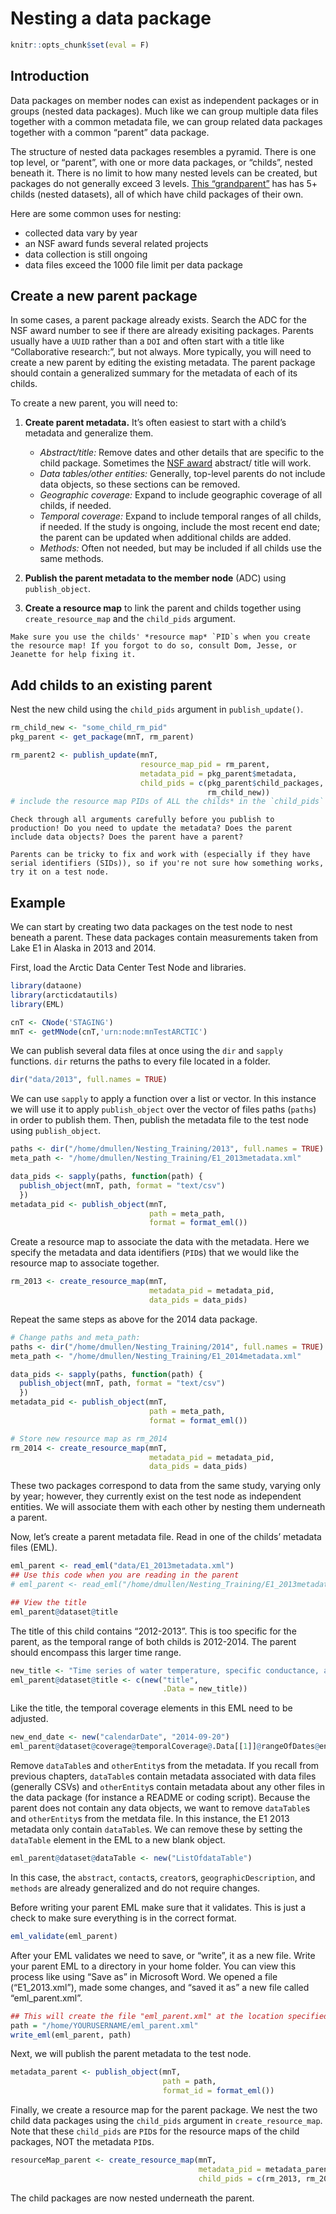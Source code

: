 # Nesting a data package

```r
knitr::opts_chunk$set(eval = F)
```

## Introduction  

Data packages on member nodes can exist as independent packages or in groups (nested data packages). Much like we can group multiple data files together with a common metadata file, we can group related data packages together with a common "parent" data package.

The structure of nested data packages resembles a pyramid. There is one top level, or "parent", with one or more data packages, or "childs", nested beneath it. There is no limit to how many nested levels can be created, but packages do not generally exceed 3 levels. [This "grandparent"](https://arcticdata.io/catalog/#view/urn:uuid:b0eef8b3-5f8a-4799-b823-eebcbee047e3) has has 5+ childs (nested datasets), all of which have child packages of their own.   

Here are some common uses for nesting:  

* collected data vary by year
* an NSF award funds several related projects 
* data collection is still ongoing 
* data files exceed the 1000 file limit per data package

## Create a new parent package 
In some cases, a parent package already exists. Search the ADC for the NSF award number to see if there are already exisiting packages. Parents usually have a `UUID` rather than a `DOI` and often start with a title like "Collaborative research:", but not always. More typically, you will need to create a new parent by editing the existing metadata. The parent package should contain a generalized summary for the metadata of each of its childs. 

To create a new parent, you will need to:

1. **Create parent metadata.** It's often easiest to start with a child's metadata and generalize them.

    - *Abstract/title:* Remove dates and other details that are specific to the child package. Sometimes the [NSF award](https://www.nsf.gov/awardsearch/) abstract/ title will work.
    - *Data tables/other entities:* Generally, top-level parents do not include data objects, so these sections can be removed.
    - *Geographic coverage:* Expand to include geographic coverage of all childs, if needed.
    - *Temporal coverage:* Expand to include temporal ranges of all childs, if needed. If the study is ongoing, include the most recent end date; the parent can be updated when additional childs are added.
    - *Methods:* Often not needed, but may be included if all childs use the same methods.


2. **Publish the parent metadata to the member node** (ADC) using `publish_object`.
3. **Create a resource map** to link the parent and childs together using `create_resource_map` and the `child_pids` argument.

```block
Make sure you use the childs' *resource map* `PID`s when you create the resource map! If you forgot to do so, consult Dom, Jesse, or Jeanette for help fixing it.
```

## Add childs to an existing parent

Nest the new child using the `child_pids` argument in `publish_update()`. 

```r
rm_child_new <- "some_child_rm_pid"
pkg_parent <- get_package(mnT, rm_parent)

rm_parent2 <- publish_update(mnT,
                             resource_map_pid = rm_parent,
                             metadata_pid = pkg_parent$metadata,
                             child_pids = c(pkg_parent$child_packages, 
                                            rm_child_new))
# include the resource map PIDs of ALL the childs* in the `child_pids` argument, otherwise the nesting relationships between any omitted childs and the parent will be deleted
```

```block
Check through all arguments carefully before you publish to production! Do you need to update the metadata? Does the parent include data objects? Does the parent have a parent? 

Parents can be tricky to fix and work with (especially if they have serial identifiers (SIDs)), so if you're not sure how something works, try it on a test node.
```
 
## Example

We can start by creating two data packages on the test node to nest beneath a parent. These data packages contain measurements taken from Lake E1 in Alaska in 2013 and 2014.  

First, load the Arctic Data Center Test Node and libraries.
  
```r
library(dataone)
library(arcticdatautils)
library(EML)

cnT <- CNode('STAGING')
mnT <- getMNode(cnT,'urn:node:mnTestARCTIC')
```

We can publish several data files at once using the `dir` and `sapply` functions. `dir` returns the paths to every file located in a folder.  

```r
dir("data/2013", full.names = TRUE)
```
  
We can use `sapply` to apply a function over a list or vector. In this instance we will use it to apply `publish_object` over the vector of files paths (`paths`) in order to publish them. Then, publish the metadata file to the test node using `publish_object`.
  
```r
paths <- dir("/home/dmullen/Nesting_Training/2013", full.names = TRUE)
meta_path <- "/home/dmullen/Nesting_Training/E1_2013metadata.xml"

data_pids <- sapply(paths, function(path) { 
  publish_object(mnT, path, format = "text/csv") 
  })
metadata_pid <- publish_object(mnT,
                               path = meta_path,
                               format = format_eml())
```

Create a resource map to associate the data with the metadata. Here we specify the metadata and data identifiers (`PID`s) that we would like the resource map to associate together.  
  
```r
rm_2013 <- create_resource_map(mnT,
                               metadata_pid = metadata_pid,
                               data_pids = data_pids)
```
  
Repeat the same steps as above for the 2014 data package. 
  
```r
# Change paths and meta_path:
paths <- dir("/home/dmullen/Nesting_Training/2014", full.names = TRUE)
meta_path <- "/home/dmullen/Nesting_Training/E1_2014metadata.xml"

data_pids <- sapply(paths, function(path) { 
  publish_object(mnT, path, format = "text/csv") 
  })
metadata_pid <- publish_object(mnT,
                               path = meta_path,
                               format = format_eml())

# Store new resource map as rm_2014
rm_2014 <- create_resource_map(mnT,
                               metadata_pid = metadata_pid,
                               data_pids = data_pids)
```

These two packages correspond to data from the same study, varying only by year; however, they currently exist on the test node as independent entities. We will associate them with each other by nesting them underneath a parent. 

Now, let's create a parent metadata file. Read in one of the childs' metadata files (EML). 
  
```r
eml_parent <- read_eml("data/E1_2013metadata.xml")
## Use this code when you are reading in the parent 
# eml_parent <- read_eml("/home/dmullen/Nesting_Training/E1_2013metadata.xml")

## View the title 
eml_parent@dataset@title
```

The title of this child contains "2012-2013". This is too specific for the parent, as the temporal range of both childs is 2012-2014. The parent should encompass this larger time range. 
  
```r
new_title <- "Time series of water temperature, specific conductance, and oxygen from Lake E1, North Slope, Alaska, 2012-2014"
eml_parent@dataset@title <- c(new("title",
                                  .Data = new_title))
```
  
Like the title, the temporal coverage elements in this EML need to be adjusted. 

```r
new_end_date <- new("calendarDate", "2014-09-20")
eml_parent@dataset@coverage@temporalCoverage@.Data[[1]]@rangeOfDates@endDate@calendarDate <- new_end_date
```
  
Remove `dataTable`s and `otherEntity`s from the metadata. If you recall from previous chapters, `dataTable`s contain metadata associated with data files (generally CSVs) and `otherEntity`s contain metadata about any other files in the data package (for instance a README or coding script). Because the parent does not contain any data objects, we want to remove `dataTable`s and `otherEntity`s from the metdata file. In this instance, the E1 2013 metadata only contain `dataTable`s. We can remove these by setting the `dataTable` element in the EML to a new blank object.  
  
```r
eml_parent@dataset@dataTable <- new("ListOfdataTable")
```

In this case, the `abstract`, `contact`s, `creator`s, `geographicDescription`, and `methods` are already generalized and do not require changes. 
  
Before writing your parent EML make sure that it validates. This is just a check to make sure everything is in the correct format.  
  
```r
eml_validate(eml_parent)
```
  
After your EML validates we need to save, or "write", it as a new file. Write your parent EML to a directory in your home folder. You can view this process like using "Save as" in Microsoft Word. We opened a file ("E1_2013.xml"), made some changes, and "saved it as" a new file called "eml_parent.xml".  
  
```r
## This will create the file "eml_parent.xml" at the location specified by path
path = "/home/YOURUSERNAME/eml_parent.xml"
write_eml(eml_parent, path)
```
  
Next, we will publish the parent metadata to the test node.  
  
```r
metadata_parent <- publish_object(mnT, 
                                  path = path, 
                                  format_id = format_eml())
```

Finally, we create a resource map for the parent package. We nest the two child data packages using the `child_pids` argument in `create_resource_map`.  Note that these `child_pids` are `PID`s for the resource maps of the child packages, NOT the metadata `PID`s.
  
```r
resourceMap_parent <- create_resource_map(mnT, 
                                          metadata_pid = metadata_parent,
                                          child_pids = c(rm_2013, rm_2014))
```
  
The child packages are now nested underneath the parent.  
 
